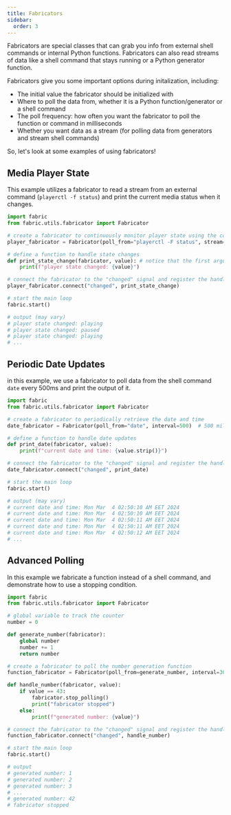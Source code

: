 ```yaml
---
title: Fabricators
sidebar:
  order: 3
---
```


Fabricators are special classes that can grab you info from external shell commands or internal Python functions. Fabricators can also read streams of data like a shell command that stays running or a Python generator function.

Fabricators give you some important options during initalization, including:

- The initial value the fabricator should be initialized with
- Where to poll the data from, whether it is a Python function/generator or a shell command
- The poll frequency: how often you want the fabricator to poll the function or command in milliseconds
- Whether you want data as a stream (for polling data from generators and stream shell commands)

So, let's look at some examples of using fabricators!

## Media Player State

This example utilizes a fabricator to read a stream from an external command (`playerctl -f status`) and print the current media status when it changes.

```python
import fabric
from fabric.utils.fabricator import Fabricator

# create a fabricator to continuously monitor player state using the command
player_fabricator = Fabricator(poll_from="playerctl -F status", stream=True)

# define a function to handle state changes
def print_state_change(fabricator, value): # notice that the first argument is the fabricator itself
    print(f"player state changed: {value}")

# connect the fabricator to the "changed" signal and register the handler
player_fabricator.connect("changed", print_state_change)

# start the main loop
fabric.start()

# output (may vary)
# player state changed: playing
# player state changed: paused
# player state changed: playing
# ...
```

## Periodic Date Updates

in this example, we use a fabricator to poll data from the shell command `date` every 500ms and print the output of it.

```python
import fabric
from fabric.utils.fabricator import Fabricator

# create a fabricator to periodically retrieve the date and time
date_fabricator = Fabricator(poll_from="date", interval=500)  # 500 milliseconds

# define a function to handle date updates
def print_date(fabricator, value):
    print(f"current date and time: {value.strip()}")

# connect the fabricator to the "changed" signal and register the handler
date_fabricator.connect("changed", print_date)

# start the main loop
fabric.start()

# output (may vary)
# current date and time: Mon Mar  4 02:50:10 AM EET 2024
# current date and time: Mon Mar  4 02:50:10 AM EET 2024
# current date and time: Mon Mar  4 02:50:11 AM EET 2024
# current date and time: Mon Mar  4 02:50:11 AM EET 2024
# current date and time: Mon Mar  4 02:50:12 AM EET 2024
# ...
```

## Advanced Polling

In this example we fabricate a function instead of a shell command, and demonstrate how to use a stopping condition.

```python
import fabric
from fabric.utils.fabricator import Fabricator

# global variable to track the counter
number = 0

def generate_number(fabricator):
    global number
    number += 1
    return number

# create a fabricator to poll the number generation function
function_fabricator = Fabricator(poll_from=generate_number, interval=300)  # 300 milliseconds

def handle_number(fabricator, value):
    if value == 43:
        fabricator.stop_polling()
        print("fabricator stopped")
    else:
        print(f"generated number: {value}")

# connect the fabricator to the "changed" signal and register the handler
function_fabricator.connect("changed", handle_number)

# start the main loop
fabric.start()

# output
# generated number: 1
# generated number: 2
# generated number: 3
# ...
# generated number: 42
# fabricator stopped
```
